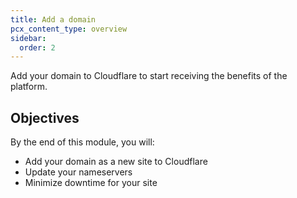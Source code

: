```yaml
---
title: Add a domain
pcx_content_type: overview
sidebar:
  order: 2
---
```


Add your domain to Cloudflare to start receiving the benefits of the platform.

## Objectives

By the end of this module, you will:

- Add your domain as a new site to Cloudflare
- Update your nameservers 
- Minimize downtime for your site
